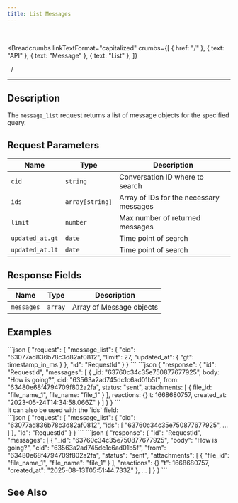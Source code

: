 ```yaml
---
title: List Messages
---
```


<br />



<Breadcrumbs
  linkTextFormat="capitalized"
  crumbs={[
    { href: "/" },
    { text: "API" },
    { text: "Message" },
    { text: "List" },
  ]}
>
  <Icon slot="index" name="seti:powershell" />
  <span slot="separator">&nbsp;&nbsp;/&nbsp;</span>
</Breadcrumbs>

---


## Description

> <Badge text="wss" variant="tip" size="large" />
> <Badge text="message_list" size="large" />

The `message_list` request returns a list of message objects for the specified query.

## Request Parameters

| Name            | Type            | Description                             |
| --------------- | --------------- | --------------------------------------- |
| `cid`           | `string`        | Conversation ID where to search         |
| `ids`           | `array[string]` | Array of IDs for the necessary messages |
| `limit`         | `number`        | Max number of returned messages         |
| `updated_at.gt` | `date`          | Time point of search                    |
| `updated_at.lt` | `date`          | Time point of search                    |

## Response Fields

| Name       | Type    | Description              |
| ---------- | ------- | ------------------------ |
| `messages` | `array` | Array of Message objects |

## Examples

<Tabs>
  <TabItem label="Request">
```json
{
  "request": {
    "message_list": {
      "cid": "63077ad836b78c3d82af0812",
      "limit": 27,
      "updated_at": {
        "gt": timestamp_in_ms
      }
    },
    "id": "RequestId"
  }
}
```
  </TabItem>  
</Tabs>

<Tabs>
  <TabItem label="Response">
```json
{
  "response": {
    "id": "RequestId",
    "messages": [
      {
        _id: "63760c34c35e750877677925",
        body: "How is going?",
        cid: "63563a2ad745dc1c6ad01b5f",
        from: "63480e68f4794709f802a2fa",
        status: "sent",
        attachments: [
          { file_id: "file_name_1", file_name: "file_1" }
        ],
        reactions: {}
        t: 1668680757,
        created_at: "2023-05-24T14:34:58.066Z"
      }
    ]
  }
}
```
  </TabItem>  
</Tabs>

<Aside>It can also be used with the `ids` field:</Aside>

<Tabs>
  <TabItem label="Response">
```json
{
  "request": {
    "message_list": {
      "cid": "63077ad836b78c3d82af0812",
      "ids": [ "63760c34c35e750877677925", ... ]
    },
    "id": "RequestId"
  }
}
```
  </TabItem>  
</Tabs>

<Tabs>
  <TabItem label="Response">
```json
{
  "response": {
    "id": "RequestId",
    "messages": [
      {
        "_id": "63760c34c35e750877677925",
        "body": "How is going?",
        "cid": "63563a2ad745dc1c6ad01b5f",
        "from": "63480e68f4794709f802a2fa",
        "status": "sent",
        "attachments": [
          { "file_id": "file_name_1", "file_name": "file_1" }
        ],
        "reactions": {}
        "t": 1668680757,
        "created_at": "2025-08-13T05:51:44.733Z"
      },
      ...
    ]
  }
}
```
  </TabItem>  
</Tabs>

## See Also

<LinkCard
  title="SAMA chat server API: Messages"
  href="https://medium.com/sama-communications/sama-chat-server-api-messages-dc00e9684dc0"
  description="Based on ease of use, and with easy-to-understand documentation and articles on how to set up and use our APIs, we want to show that it is REAL to build communication into your application."
/>
<LinkCard
  title="DataBase Records"
  href="/deployment/db-records/"
  description="Collection of complete objects stored in the database."
/>

<script
  src="https://giscus.app/client.js"
  data-repo="SAMA-Communications/sama-server"
  data-repo-id="R_kgDOIBiYjA"
  data-category-id="DIC_kwDOIBiYjM4CuYYL"
  data-mapping="pathname"
  data-strict="0"
  data-reactions-enabled="1"
  data-emit-metadata="0"
  data-input-position="top"
  data-theme="transparent_dark"
  data-lang="en"
  data-loading="lazy"
  crossorigin="anonymous"
  async
></script>
